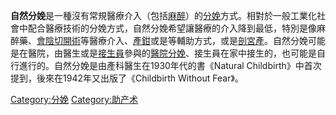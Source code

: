{{Otheruses|subject=沒有常規醫療介入的分娩方式|other=相對於剖宮產的自然分娩方式|陰道分娩}}
{{unreferenced|time=2016-03-11T12:20:30+00:00}}
{{Infobox interventions |
  Name        = 自然分娩 |
  Image       = |
  Caption     = |
  ICD10       = |
  ICD9        = |
  ICD9_mult   = |
  MeshID      = D009321 |
  OPS301      = |
  OtherCodes  = |
}}
'''自然分娩'''是一種沒有常規醫療介入（包括[[麻醉|麻醉]]）的[[分娩|分娩]]方式。相對於一般工業化社會中配合醫療技術的分娩方式，自然分娩希望讓醫療的介入降到最低，特別是像麻醉藥、[[會陰切開術|會陰切開術]]等醫療介入、[[產鉗|產鉗]]或是{{le|真空牽引|ventouse}}等輔助方式，或是[[剖宮產|剖宮產]]。自然分娩可能是在醫院，由醫生或是[[接生員|接生員]]參與的[[醫院分娩|醫院分娩]]、接生員在家中接生的{{le|家中分娩|Home birth}}，也可能是自行進行的{{le|無人助產|unassisted birth}}。自然分娩是由產科醫生{{le|格伦雷·迪克|Grantly Dick-Read}}在1930年代的書《Natural Childbirth》中首次提到，後來在1942年又出版了《Childbirth Without Fear》。

{{懷孕和分娩}}
{{醫學小作品}}

[[Category:分娩|Category:分娩]]
[[Category:助产术|Category:助产术]]